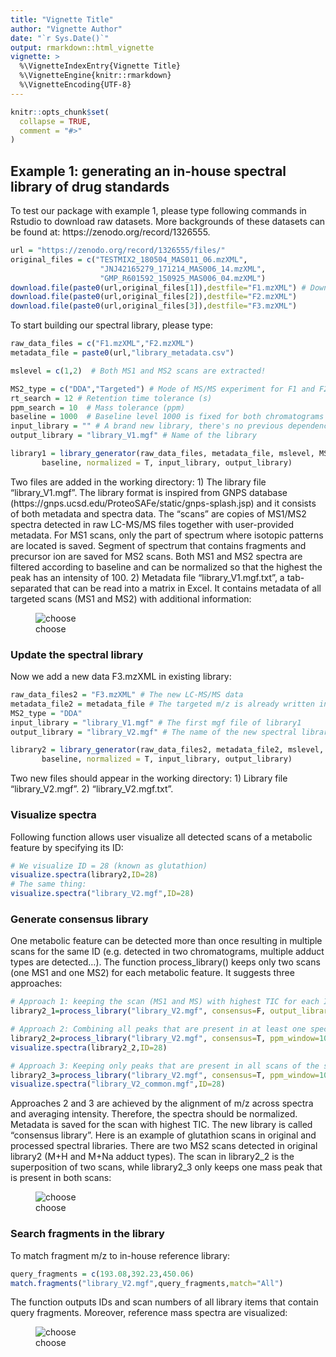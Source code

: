 ```yaml
---
title: "Vignette Title"
author: "Vignette Author"
date: "`r Sys.Date()`"
output: rmarkdown::html_vignette
vignette: >
  %\VignetteIndexEntry{Vignette Title}
  %\VignetteEngine{knitr::rmarkdown}
  %\VignetteEncoding{UTF-8}
---
```


```r
knitr::opts_chunk$set(
  collapse = TRUE,
  comment = "#>"
)
```


## Example 1: generating an in-house spectral library of drug standards

To test our package with example 1, please type following commands in Rstudio to download raw datasets. More backgrounds of these datasets can be found at: https://zenodo.org/record/1326555.

```R
url = "https://zenodo.org/record/1326555/files/"
original_files = c("TESTMIX2_180504_MAS011_06.mzXML",
                    "JNJ42165279_171214_MAS006_14.mzXML",
                    "GMP_R601592_150925_MAS006_04.mzXML")
download.file(paste0(url,original_files[1]),destfile="F1.mzXML") # Download and rename the files
download.file(paste0(url,original_files[2]),destfile="F2.mzXML")
download.file(paste0(url,original_files[3]),destfile="F3.mzXML")
```
To start building our spectral library, please type:

```R
raw_data_files = c("F1.mzXML","F2.mzXML")
metadata_file = paste0(url,"library_metadata.csv")

mslevel = c(1,2)  # Both MS1 and MS2 scans are extracted! 

MS2_type = c("DDA","Targeted") # Mode of MS/MS experiment for F1 and F2 respectively
rt_search = 12 # Retention time tolerance (s)
ppm_search = 10  # Mass tolerance (ppm)
baseline = 1000  # Baseline level 1000 is fixed for both chromatograms
input_library = "" # A brand new library, there's no previous dependency
output_library = "library_V1.mgf" # Name of the library

library1 = library_generator(raw_data_files, metadata_file, mslevel, MS2_type, rt_search, ppm_search,
       baseline, normalized = T, input_library, output_library)
```

Two files are added in the working directory: 1) The library file "library_V1.mgf". The library format is inspired from GNPS database (https://gnps.ucsd.edu/ProteoSAFe/static/gnps-splash.jsp) and it consists of both metadata and spectra data. The "scans" are copies of MS1/MS2 spectra detected in raw LC-MS/MS files together with user-provided metadata. For MS1 scans, only the part of spectrum where isotopic patterns are located is saved. Segment of spectrum that contains fragments and precursor ion are saved for MS2 scans. Both MS1 and MS2 spectra are filtered according to baseline and can be normalized so that the highest the peak has an intensity of 100. 2) Metadata file "library_V1.mgf.txt", a tab-separated that can be read into a matrix in Excel. It contains metadata of all targeted scans (MS1 and MS2) with additional information:  

![choose](inst/library.png)

### Update the spectral library

Now we add a new data F3.mzXML in existing library:

```R
raw_data_files2 = "F3.mzXML" # The new LC-MS/MS data
metadata_file2 = metadata_file # The targeted m/z is already written in input metadata
MS2_type = "DDA" 
input_library = "library_V1.mgf" # The first mgf file of library1
output_library = "library_V2.mgf" # The name of the new spectral library

library2 = library_generator(raw_data_files2, metadata_file2, mslevel, MS2_type, rt_search, ppm_search,
       baseline, normalized = T, input_library, output_library)
```

Two new files should appear in the working directory: 1) Library file "library_V2.mgf". 2) "library_V2.mgf.txt".

### Visualize spectra

Following function allows user visualize all detected scans of a metabolic feature by specifying its ID: 

```R
# We visualize ID = 28 (known as glutathion)
visualize.spectra(library2,ID=28)
# The same thing:
visualize.spectra("library_V2.mgf",ID=28)
```
### Generate consensus library

One metabolic feature can be detected more than once resulting in multiple scans for the same ID (e.g. detected in two chromatograms, multiple adduct types are detected...). The function process_library() keeps only two scans (one MS1 and one MS2) for each metabolic feature. It suggests three approaches:  

```R
# Approach 1: keeping the scan (MS1 and MS) with highest TIC for each ID:
library2_1=process_library("library_V2.mgf", consensus=F, output_library="library_V2_0.mgf")

# Approach 2: Combining all peaks that are present in at least one spectrum of the same ID. 
library2_2=process_library("library_V2.mgf", consensus=T, ppm_window=10, output_library="library_V2_consensus.mgf")
visualize.spectra(library2_2,ID=28)

# Approach 3: Keeping only peaks that are present in all scans of the same ID.
library2_3=process_library("library_V2.mgf", consensus=T, ppm_window=10, strict=T, output_library="library_V2_common.mgf")
visualize.spectra("library_V2_common.mgf",ID=28)
```
Approaches 2 and 3 are achieved by the alignment of m/z across spectra and averaging intensity. Therefore, the spectra should be normalized. Metadata is saved for the scan with highest TIC. The new library is called "consensus library". Here is an example of glutathion scans in original and processed spectral libraries. There are two MS2 scans detected in original library2 (M+H and M+Na adduct types). The scan in library2_2 is the superposition of two scans, while library2_3 only keeps one mass peak that is present in both scans:

![choose](inst/common1.png)

### Search fragments in the library

To match fragment m/z to in-house reference library:

```R
query_fragments = c(193.08,392.23,450.06)
match.fragments("library_V2.mgf",query_fragments,match="All")
```

The function outputs IDs and scan numbers of all library items that contain query fragments. Moreover, reference mass spectra are visualized:

![choose](inst/search.png)


